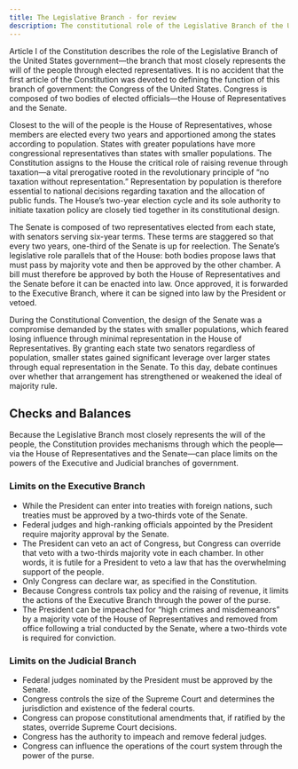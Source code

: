 ```yaml
---
title: The Legislative Branch - for review
description: The constitutional role of the Legislative Branch of the U.S. government.
---
```


Article I of the Constitution describes the role of the Legislative Branch of the United States government—the branch that most closely represents the will of the people through elected representatives. It is no accident that the first article of the Constitution was devoted to defining the function of this branch of government: the Congress of the United States. Congress is composed of two bodies of elected officials—the House of Representatives and the Senate.

Closest to the will of the people is the House of Representatives, whose members are elected every two years and apportioned among the states according to population. States with greater populations have more congressional representatives than states with smaller populations. The Constitution assigns to the House the critical role of raising revenue through taxation—a vital prerogative rooted in the revolutionary principle of “no taxation without representation.” Representation by population is therefore essential to national decisions regarding taxation and the allocation of public funds. The House’s two-year election cycle and its sole authority to initiate taxation policy are closely tied together in its constitutional design.

The Senate is composed of two representatives elected from each state, with senators serving six-year terms. These terms are staggered so that every two years, one-third of the Senate is up for reelection. The Senate’s legislative role parallels that of the House: both bodies propose laws that must pass by majority vote and then be approved by the other chamber. A bill must therefore be approved by both the House of Representatives and the Senate before it can be enacted into law. Once approved, it is forwarded to the Executive Branch, where it can be signed into law by the President or vetoed.

During the Constitutional Convention, the design of the Senate was a compromise demanded by the states with smaller populations, which feared losing influence through minimal representation in the House of Representatives. By granting each state two senators regardless of population, smaller states gained significant leverage over larger states through equal representation in the Senate. To this day, debate continues over whether that arrangement has strengthened or weakened the ideal of majority rule.

## Checks and Balances

Because the Legislative Branch most closely represents the will of the people, the Constitution provides mechanisms through which the people—via the House of Representatives and the Senate—can place limits on the powers of the Executive and Judicial branches of government.

### Limits on the Executive Branch

* While the President can enter into treaties with foreign nations, such treaties must be approved by a two-thirds vote of the Senate.  
* Federal judges and high-ranking officials appointed by the President require majority approval by the Senate.  
* The President can veto an act of Congress, but Congress can override that veto with a two-thirds majority vote in each chamber. In other words, it is futile for a President to veto a law that has the overwhelming support of the people.  
* Only Congress can declare war, as specified in the Constitution.  
* Because Congress controls tax policy and the raising of revenue, it limits the actions of the Executive Branch through the power of the purse.  
* The President can be impeached for “high crimes and misdemeanors” by a majority vote of the House of Representatives and removed from office following a trial conducted by the Senate, where a two-thirds vote is required for conviction.  

### Limits on the Judicial Branch

* Federal judges nominated by the President must be approved by the Senate.  
* Congress controls the size of the Supreme Court and determines the jurisdiction and existence of the federal courts.  
* Congress can propose constitutional amendments that, if ratified by the states, override Supreme Court decisions.  
* Congress has the authority to impeach and remove federal judges.  
* Congress can influence the operations of the court system through the power of the purse.  
